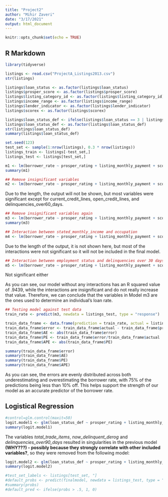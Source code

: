 ```yaml
---
title: "Project2"
author: "Mihir Zaveri"
date: "3/17/2021"
output: html_document
---
```


```r
knitr::opts_chunk$set(echo = TRUE)
```

## R Markdown



```r
library(tidyverse)
```


```r
listings <- read.csv("ProjectA_Listings2013.csv")
str(listings)
```
```r
listings$loan_status <- as.factor(listings$loan_status)
listings$prosper_score <- as.factor(listings$prosper_score)
listings$listing_category_id <- as.factor(listings$listing_category_id)
listings$income_range <- as.factor(listings$income_range)
listings$lender_indicator <- as.factor(listings$lender_indicator)
listings$scorex <- as.factor(listings$scorex)

listings$loan_status_def <- ifelse(listings$loan_status == 3 | listings$loan_status == 2, 1, 0)
listings$loan_status_def <- as.factor(listings$loan_status_def)
str(listings$loan_status_def)
summary(listings$loan_status_def)
```
```r
set.seed(123)
test_set <- sample(1:nrow(listings), 0.3 * nrow(listings))
listings_train <- listings[-test_set,]
listings_test <- listings[test_set,]

```

```r
m1 <- lm(borrower_rate ~ prosper_rating + listing_monthly_payment + scorex + prosper_score + listing_category_id + income_range + stated_monthly_income + employment_status_description + occupation + months_employed + lender_indicator + monthly_debt + current_delinquencies + delinquencies_last7_years + credit_lines_last7_years + inquiries_last6_months + amount_delinquent + current_credit_lines + open_credit_lines + bankcard_utilization + total_open_revolving_accounts + installment_balance + real_estate_balance + revolving_balance + real_estate_payment + revolving_available_percent + total_inquiries + total_trade_items + satisfactory_accounts + now_delinquent_derog + was_delinquent_derog + delinquencies_over30_days + delinquencies_over60_days + delinquencies_over90_days + is_homeowner, data = listings_train)
summary(m1)
```
```r
## Remove insignificant variables
m2 <- lm(borrower_rate ~ prosper_rating + listing_monthly_payment + scorex + prosper_score + listing_category_id + income_range + stated_monthly_income + employment_status_description + occupation + lender_indicator + inquiries_last6_months + current_credit_lines + open_credit_lines +   total_inquiries + delinquencies_over30_days + delinquencies_over60_days, data = listings_train)
```
Due to the length, the output will not be shown, but most variables were significant except for current_credit_lines, open_credit_lines, and delinquencies_over60_days.
```r
## Remove insignificant variables again
m3 <- lm(borrower_rate ~ prosper_rating + listing_monthly_payment + scorex + prosper_score + listing_category_id + income_range + stated_monthly_income + employment_status_description + occupation + lender_indicator + inquiries_last6_months + total_inquiries + delinquencies_over30_days, data = listings_train)
summary(m3)
```
```r
## Interaction between stated_monthly_income and occupation
m4 <- lm(borrower_rate ~ prosper_rating + listing_monthly_payment + scorex + prosper_score + listing_category_id + income_range + stated_monthly_income * occupation + employment_status_description + lender_indicator + inquiries_last6_months + current_credit_lines + open_credit_lines +   total_inquiries + delinquencies_over30_days + delinquencies_over60_days, data = listings_train)
```
Due to the length of the output, it is not shown here, but most of the interactions were not significant so it will not be included in the final model.

```r
## Interaction between employment status and delinquencies over 30 days
m5 <- lm(borrower_rate ~ prosper_rating + listing_monthly_payment + scorex + prosper_score + listing_category_id + income_range + stated_monthly_income + employment_status_description * delinquencies_over30_days + occupation + lender_indicator + inquiries_last6_months + total_inquiries, data = listings_train)
```
Not significant either

As you can see, our model without any interactions has an R squared value of .9439, while the interactions are insignificant and do not really increase that value. Therefore, we can conclude that the variables in Model m3 are the ones used to determine an individual's loan rate.


```r
## Testing model against test data
train_rate <- predict(m3, newdata = listings_test, type = "response")

train_data_frame <- data.frame(prediction = train_rate, actual = listings_test$borrower_rate)
train_data_frame$error <- train_data_frame$actual - train_data_frame$prediction
train_data_frame$AE <- abs(train_data_frame$error)
train_data_frame$PE <- train_data_frame$error/train_data_frame$actual
train_data_frame$APE <- abs(train_data_frame$PE)
```
```r
summary(train_data_frame$error)
summary(train_data_frame$AE)
summary(train_data_frame$PE)
summary(train_data_frame$APE)
```
As you can see, the errors are evenly distributed across both underestimating and overestimating the borrower rate, with 75% of the predictions being less than 10% off. This helps support the strength of our model as an accurate predictor of the borrower rate.

## Logistical Regression
```r
#control=glm.control(maxit=50)
logit.model1 <- glm(loan_status_def ~ prosper_rating + listing_monthly_payment + scorex + prosper_score + listing_category_id + income_range + stated_monthly_income + employment_status_description + occupation + months_employed + lender_indicator + monthly_debt + current_delinquencies + delinquencies_last7_years + credit_lines_last7_years + inquiries_last6_months + amount_delinquent + current_credit_lines + open_credit_lines + bankcard_utilization + total_open_revolving_accounts + installment_balance + real_estate_balance + revolving_balance + real_estate_payment + revolving_available_percent + total_inquiries + total_trade_items + satisfactory_accounts + now_delinquent_derog + was_delinquent_derog + delinquencies_over30_days + delinquencies_over60_days + delinquencies_over90_days + is_homeowner, data = listings_train, family = "binomial")
summary(logit.model1)
```

The variables *total_trade_items*, *now_delinquent_derog* and *delinquencies_over90_days* resulted in singularities in the previous model **(WHY???) - possibly because they strongly correlate with other included variables?**, so they were removed from the following model:

```r
logit.model2 <- glm(loan_status_def ~ prosper_rating + listing_monthly_payment + scorex + prosper_score + listing_category_id + income_range + stated_monthly_income + employment_status_description + occupation + months_employed + lender_indicator + monthly_debt + current_delinquencies + delinquencies_last7_years + credit_lines_last7_years + inquiries_last6_months + amount_delinquent + current_credit_lines + open_credit_lines + bankcard_utilization + total_open_revolving_accounts + installment_balance + real_estate_balance + revolving_balance + real_estate_payment + revolving_available_percent + total_inquiries + satisfactory_accounts + was_delinquent_derog + delinquencies_over30_days + delinquencies_over60_days + is_homeowner, data = listings_train, family = "binomial")
summary(logit.model2)

```
```r
#test_set_labels <- listings[test_set, "]
#default_probs <- predict(finalmodel, newdata = listings_test, type = "response")
#summary(probs)
#default_pred <- ifelse(probs > .5, 1, 0)
```

